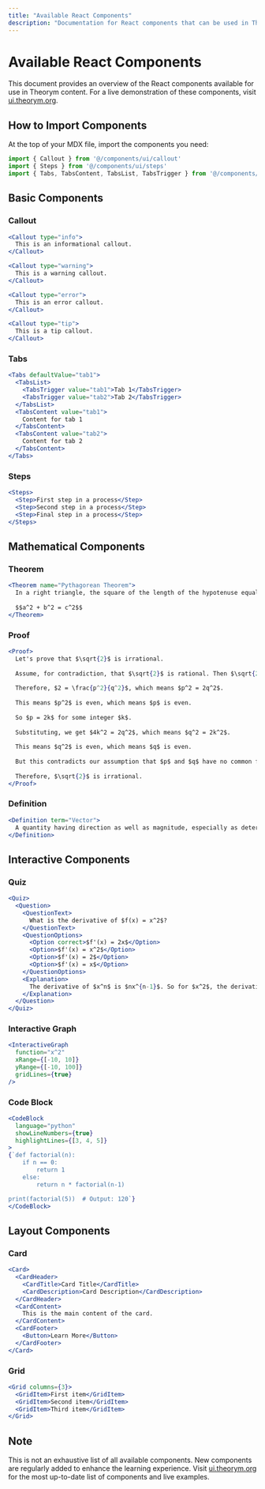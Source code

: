 ```yaml
---
title: "Available React Components"
description: "Documentation for React components that can be used in Theorym content"
---
```


# Available React Components

This document provides an overview of the React components available for use in Theorym content. For a live demonstration of these components, visit [ui.theorym.org](https://ui.theorym.org).

## How to Import Components

At the top of your MDX file, import the components you need:

```jsx
import { Callout } from '@/components/ui/callout'
import { Steps } from '@/components/ui/steps'
import { Tabs, TabsContent, TabsList, TabsTrigger } from '@/components/ui/tabs'
```

## Basic Components

### Callout

```jsx
<Callout type="info">
  This is an informational callout.
</Callout>

<Callout type="warning">
  This is a warning callout.
</Callout>

<Callout type="error">
  This is an error callout.
</Callout>

<Callout type="tip">
  This is a tip callout.
</Callout>
```

### Tabs

```jsx
<Tabs defaultValue="tab1">
  <TabsList>
    <TabsTrigger value="tab1">Tab 1</TabsTrigger>
    <TabsTrigger value="tab2">Tab 2</TabsTrigger>
  </TabsList>
  <TabsContent value="tab1">
    Content for tab 1
  </TabsContent>
  <TabsContent value="tab2">
    Content for tab 2
  </TabsContent>
</Tabs>
```

### Steps

```jsx
<Steps>
  <Step>First step in a process</Step>
  <Step>Second step in a process</Step>
  <Step>Final step in a process</Step>
</Steps>
```

## Mathematical Components

### Theorem

```jsx
<Theorem name="Pythagorean Theorem">
  In a right triangle, the square of the length of the hypotenuse equals the sum of the squares of the lengths of the other two sides.
  
  $$a^2 + b^2 = c^2$$
</Theorem>
```

### Proof

```jsx
<Proof>
  Let's prove that $\sqrt{2}$ is irrational.
  
  Assume, for contradiction, that $\sqrt{2}$ is rational. Then $\sqrt{2} = \frac{p}{q}$ where $p$ and $q$ are integers with no common factors.
  
  Therefore, $2 = \frac{p^2}{q^2}$, which means $p^2 = 2q^2$.
  
  This means $p^2$ is even, which means $p$ is even.
  
  So $p = 2k$ for some integer $k$.
  
  Substituting, we get $4k^2 = 2q^2$, which means $q^2 = 2k^2$.
  
  This means $q^2$ is even, which means $q$ is even.
  
  But this contradicts our assumption that $p$ and $q$ have no common factors.
  
  Therefore, $\sqrt{2}$ is irrational.
</Proof>
```

### Definition

```jsx
<Definition term="Vector">
  A quantity having direction as well as magnitude, especially as determining the position of one point in space relative to another.
</Definition>
```

## Interactive Components

### Quiz

```jsx
<Quiz>
  <Question>
    <QuestionText>
      What is the derivative of $f(x) = x^2$?
    </QuestionText>
    <QuestionOptions>
      <Option correct>$f'(x) = 2x$</Option>
      <Option>$f'(x) = x^2$</Option>
      <Option>$f'(x) = 2$</Option>
      <Option>$f'(x) = x$</Option>
    </QuestionOptions>
    <Explanation>
      The derivative of $x^n$ is $nx^{n-1}$. So for $x^2$, the derivative is $2x^{2-1} = 2x$.
    </Explanation>
  </Question>
</Quiz>
```

### Interactive Graph

```jsx
<InteractiveGraph
  function="x^2"
  xRange={[-10, 10]}
  yRange={[-10, 100]}
  gridLines={true}
/>
```

### Code Block

```jsx
<CodeBlock
  language="python"
  showLineNumbers={true}
  highlightLines={[3, 4, 5]}
>
{`def factorial(n):
    if n == 0:
        return 1
    else:
        return n * factorial(n-1)

print(factorial(5))  # Output: 120`}
</CodeBlock>
```

## Layout Components

### Card

```jsx
<Card>
  <CardHeader>
    <CardTitle>Card Title</CardTitle>
    <CardDescription>Card Description</CardDescription>
  </CardHeader>
  <CardContent>
    This is the main content of the card.
  </CardContent>
  <CardFooter>
    <Button>Learn More</Button>
  </CardFooter>
</Card>
```

### Grid

```jsx
<Grid columns={3}>
  <GridItem>First item</GridItem>
  <GridItem>Second item</GridItem>
  <GridItem>Third item</GridItem>
</Grid>
```

## Note

This is not an exhaustive list of all available components. New components are regularly added to enhance the learning experience. Visit [ui.theorym.org](https://ui.theorym.org) for the most up-to-date list of components and live examples. 